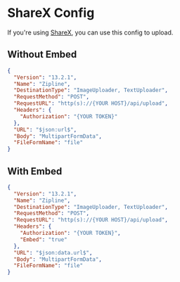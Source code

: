 # ShareX Config

If you're using [ShareX](https://getsharex.com), you can use this config to upload.

## Without Embed
```json
{
  "Version": "13.2.1",
  "Name": "Zipline",
  "DestinationType": "ImageUploader, TextUploader",
  "RequestMethod": "POST",
  "RequestURL": "http(s)://{YOUR HOST}/api/upload",
  "Headers": {
    "Authorization": "{YOUR TOKEN}"
  },
  "URL": "$json:url$",
  "Body": "MultipartFormData",
  "FileFormName": "file"
}
```

## With Embed
```json
{
  "Version": "13.2.1",
  "Name": "Zipline",
  "DestinationType": "ImageUploader, TextUploader",
  "RequestMethod": "POST",
  "RequestURL": "http(s)://{YOUR HOST}/api/upload",
  "Headers": {
    "Authorization": "{YOUR TOKEN}",
    "Embed": "true"
  },
  "URL": "$json:data.url$",
  "Body": "MultipartFormData",
  "FileFormName": "file"
}
```